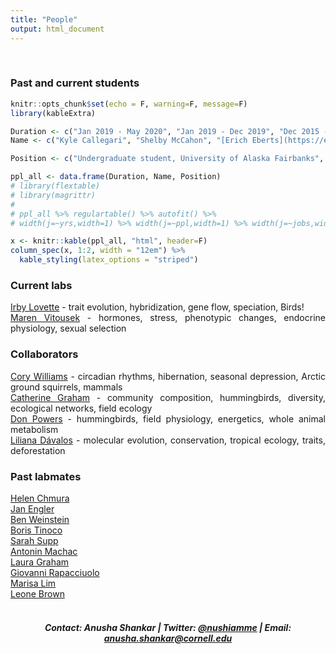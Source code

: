 ```yaml
---
title: "People"
output: html_document
---
```

<style>
body {
text-align: justify}
</style>

<br  />

### Past and current students

```r
knitr::opts_chunk$set(echo = F, warning=F, message=F)
library(kableExtra)
```

```r
Duration <- c("Jan 2019 - May 2020", "Jan 2019 - Dec 2019", "Dec 2015 - May 2020", "Jun 2014 - Jan 2020", "Jun - Aug 2018", "Jun 2018", "Jun - Aug 2017", "Oct 2015 - Oct 2016", "Aug 2015 - Oct 2016", "Nov 2015 - Oct 2016", "Sept - Oct 2016", "Jul 2015 - Jan 2016", "Aug - Sep 2015", "Sep - Dec 2015", "Jun - Sep 2015", "Jun - Aug 2014")
Name <- c("Kyle Callegari", "Shelby McCahon", "[Erich Eberts](https://ericheberts.weebly.com/)", "[Rebecca Schroeder](https://www.researchgate.net/profile/Rebecca_Schroeder5)", "Sarah Thompson", "Alexis Stark", "Isabelle Cisneros", "[Ana Morales](https://www.researchgate.net/profile/Ana_Morales26)", "Gabriela Córdova", "Gabriela Urgilés", "Rosalee Elting", "[Julisa Ricart](https://www.linkedin.com/in/julisaricart)", "Amanda Quezada", "Joshua van Bourg", "Pedro Machado Tapia", "Joseph Canepa")

Position <- c("Undergraduate student, University of Alaska Fairbanks", "Undergraduate student, University of Alaska Fairbanks", "Undergraduate student, Loyola Marymount University. Currently: PhD stuent at Univ Toronto at Scarborough with Dr. Ken Welch", "Undergraduate student, George Fox University. Currently: Park Ranger, Montana", "Undergraduate student, George Fox University", "Undergraduate student, Northern Arizona University", "Undergraduate student, George Fox University. Currently: Doctor of Physical Therapy", "Head field assistant, Undergraduate, McGill University, Canada. Currently: M.Sc. at McGill University, Canada", "Universidad del Azuay, Internship & Bachelor’s thesis", "Universidad del Azuay, Internship & Bachelor’s thesis", "Undergraduate, George Fox University. Currently: Lab tech at the Univ of Washington with Dr. Alejandro Rico-Guevara", "Undergradaute student, University of Wisconsin-Madison. Currently: Tableau Developer at KSM Consulting", "Universidad del Azuay, Pasantias (internship) project", "Undergraduate, University of California Berkeley", "Undergraduate, Universidad del Azuay", "Undergraduate student, George Fox University")

ppl_all <- data.frame(Duration, Name, Position)
# library(flextable)
# library(magrittr)
# 
# ppl_all %>% regulartable() %>% autofit() %>% 
# width(j=~yrs,width=1) %>% width(j=~ppl,width=1) %>% width(j=~jobs,width=3)
```
\renewcommand{\arraystretch}{2}
```r
x <- knitr::kable(ppl_all, "html", header=F)
column_spec(x, 1:2, width = "12em") %>%
  kable_styling(latex_options = "striped")
```

### Current labs
[Irby Lovette](http://www.eeb.cornell.edu/lovette/) - trait evolution, hybridization, gene flow, speciation, Birds! <br>
[Maren Vitousek](https://vitousek.weebly.com/) - hormones, stress, phenotypic changes, endocrine physiology, sexual selection
<br  />

### Collaborators
[Cory Williams](http://corytwilliams.com/) - circadian rhythms, hibernation, seasonal depression, Arctic ground squirrels, mammals <br>
[Catherine Graham](https://www.wsl.ch/en/employees/graham.html) - community composition, hummingbirds, diversity, ecological networks, field ecology <br>
[Don Powers](http://dpowerslab.com/) - hummingbirds, field physiology, energetics, whole animal metabolism <br>
[Liliana Dávalos](https://lmdavalos.github.io/) - molecular evolution, conservation, tropical ecology, traits, deforestation
<br  />

### Past labmates
[Helen Chmura](https://scholar.google.com/citations?user=KJerNKgAAAAJ&hl=en) <br>
[Jan Engler](https://submissionscience.wordpress.com/about/)  <br>
[Ben Weinstein](http://benweinstein.weebly.com/) <br>
[Boris Tinoco](https://scholar.google.com/citations?user=OwvyDMIAAAAJ&hl=en) <br>
[Sarah Supp](https://sarahsupp.org/) <br>
[Antonin Machac](http://machac.weebly.com/) <br>
[Laura Graham](https://www.researchgate.net/profile/Laura_Graham13) <br>
[Giovanni Rapacciuolo](http://giorapacciuolo.com/) <br>
[Marisa Lim](http://marisalim.weebly.com/) <br>
[Leone Brown](https://www.researchgate.net/profile/Leone_Brown) <br>
<br />

<center>
##### Contact: Anusha Shankar  |  Twitter: [\@nushiamme](https://twitter.com/nushiamme)  |  Email: [anusha.shankar@cornell.edu](mailto:anusha.shankar@cornell.edu)
</center>

<div class="tocify-extend-page" data-unique="tocify-extend-page" style="height: 0;"></div>